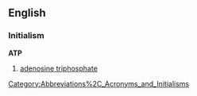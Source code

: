 ==English==
===Initialism===
'''ATP'''
# [[adenosine triphosphate]]

[[Category:Abbreviations%2C_Acronyms_and_Initialisms]]